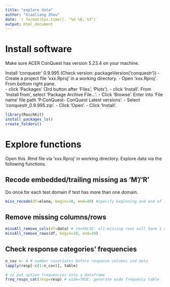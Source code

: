 ```yaml
---
title: "explore data"
author: "Xiaoliang Zhou"
date: `r format(Sys.time(), "%d %B, %Y")`
output: html_document
---
```


# Install software

Make sure ACER ConQuest has version 5.23.4 on your machine.

Install 'conquestr' 0.9.995 (Check version: packageVersion('conquestr'))
  - Create a project file 'xxx.Rproj' in a working directory.
  - Open 'xxx.Rproj'. From bottom right pane.    
    - click 'Packages' (3rd button after 'Files', 'Plots').
    - click 'Install'. From 'Install from', select 'Package Archive File...'.
    - Click 'Browse'. Enter into 'File name' file path 
      'P:\ACER ConQuest\Admin\InHouse - ConQuest Latest versions\conquestr\old'.
    - Select 'conquestr_0.9.995.zip'. 
    - Click 'Open'. 
    - Click 'Install'.

```r
library(RaschKit)
install_packages_ls()
create_folders() 
```

# Explore functions

Open this .Rmd file via 'xxx.Rproj' in working directory. Explore data via 
the following functions.

## Recode embedded/trailing missing as 'M'/'R'

Do once for each test domain if test has more than one domain.

```r
miss_recode(df=elena, begin=10, end=40) #specify beginning and end of test section
```

## Remove missing columns/rows

```r
missAll_remove_cols(df=data) # rm=FALSE: all-missing rows will have 1 on 'flag_miss'
missAll_remove_rows(df, begin=10, end=39) 
```

## Check response categories' frequencies

```r
n_cov <- 4 # number covariates before response columns ind data
lapply(resp[-c(1:n_cov)], table) 

# to put option frequencies into a dataframe
freq_resps_cat(resp=resp) # wide=TRUE: generate wide frequency table
```